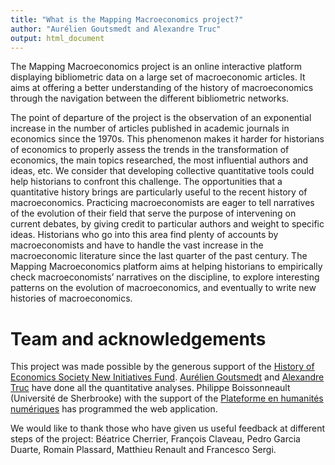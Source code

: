 ```yaml
---
title: "What is the Mapping Macroeconomics project?"
author: "Aurélien Goutsmedt and Alexandre Truc"
output: html_document
---
```


The Mapping Macroeconomics project is an online interactive platform displaying bibliometric data on a large set of macroeconomic articles. It aims at offering a better understanding of the history of macroeconomics through the navigation between the different bibliometric networks. 

The point of departure of the project is the observation of an exponential increase in the number of articles published in academic journals in economics since the 1970s. This phenomenon makes it harder for historians of economics to properly assess the trends in the transformation of economics, the main topics researched, the most influential authors and ideas, etc. We consider that developing collective quantitative tools could help historians to confront this challenge. The opportunities that a quantitative history brings are particularly useful to the recent history of macroeconomics. Practicing macroeconomists are eager to tell narratives of the evolution of their field that serve the purpose of intervening on current debates, by giving credit to particular authors and weight to specific ideas. Historians who go into this area find plenty of accounts by macroeconomists and have to handle the vast increase in the macroeconomic literature since the last quarter of the past century. The Mapping Macroeconomics platform aims at helping historians to empirically check macroeconomists' narratives on the discipline, to explore interesting patterns on the evolution of macroeconomics, and eventually to write new histories of macroeconomics.

# Team and acknowledgements

This project was made possible by the generous support of the [History of Economics Society New Initiatives Fund](https://historyofeconomics.org/about-the-society/new-initiatives/). [Aurélien Goutsmedt](https://aurelien-goutsmedt.com) and [Alexandre Truc](https://sites.google.com/view/alexandre-truc/home-and-contact) have done all the quantitative analyses. Philippe Boissonneault (Université de Sherbrooke) with the support of the [Plateforme en humanités numériques](https://www.usherbrooke.ca/flsh/recherche/centres-groupes-et-equipes-de-recherche/phun) has programmed the web application.

We would like to thank those who have given us useful feedback at different steps of the project: Béatrice Cherrier, François Claveau, Pedro Garcia Duarte, Romain Plassard, Matthieu Renault and Francesco Sergi.
